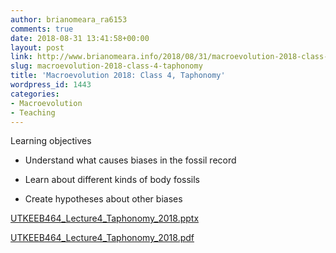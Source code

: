 ```yaml
---
author: brianomeara_ra6153
comments: true
date: 2018-08-31 13:41:58+00:00
layout: post
link: http://www.brianomeara.info/2018/08/31/macroevolution-2018-class-4-taphonomy/
slug: macroevolution-2018-class-4-taphonomy
title: 'Macroevolution 2018: Class 4, Taphonomy'
wordpress_id: 1443
categories:
- Macroevolution
- Teaching
---
```


Learning objectives



 	
  * Understand what causes biases in the fossil record

 	
  * Learn about different kinds of body fossils

 	
  * Create hypotheses about other biases


[UTKEEB464_Lecture4_Taphonomy_2018.pptx](http://www.brianomeara.info/wp-content/uploads/2018/08/UTKEEB464_Lecture4_Taphonomy_2018.pptx)

[UTKEEB464_Lecture4_Taphonomy_2018.pdf](http://www.brianomeara.info/wp-content/uploads/2018/08/UTKEEB464_Lecture4_Taphonomy_2018.pdf)


